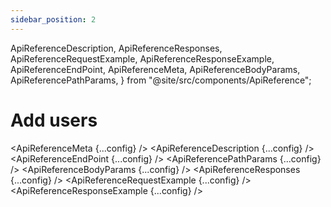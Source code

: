 ```yaml
---
sidebar_position: 2
---
```


  ApiReferenceDescription,
  ApiReferenceResponses,
  ApiReferenceRequestExample,
  ApiReferenceResponseExample,
  ApiReferenceEndPoint,
  ApiReferenceMeta,
  ApiReferenceBodyParams,
  ApiReferencePathParams,
} from "@site/src/components/ApiReference";

# Add users

<ApiReferenceMeta {...config} />
<ApiReferenceDescription {...config} />
<ApiReferenceEndPoint {...config} />
<ApiReferencePathParams {...config} />
<ApiReferenceBodyParams {...config} />
<ApiReferenceResponses {...config} />
<ApiReferenceRequestExample {...config} />
<ApiReferenceResponseExample {...config} />
